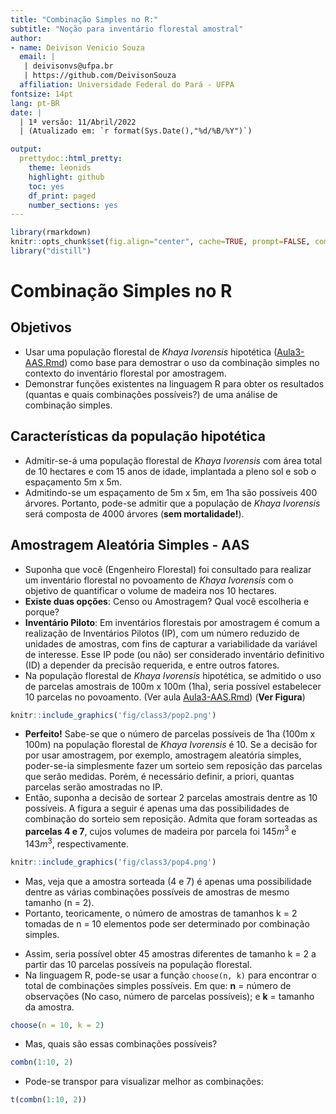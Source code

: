 ```yaml
---
title: "Combinação Simples no R:"
subtitle: "Noção para inventário florestal amostral"
author:
- name: Deivison Venicio Souza
  email: |
   | deivisonvs@ufpa.br
   | https://github.com/DeivisonSouza
  affiliation: Universidade Federal do Pará - UFPA
fontsize: 14pt
lang: pt-BR
date: |
  | 1ª versão: 11/Abril/2022
  | (Atualizado em: `r format(Sys.Date(),"%d/%B/%Y")`)

output:
  prettydoc::html_pretty:
    theme: leonids
    highlight: github
    toc: yes
    df_print: paged
    number_sections: yes
---
```


```r
library(rmarkdown)
knitr::opts_chunk$set(fig.align="center", cache=TRUE, prompt=FALSE, comment = NA, eval = TRUE)
library("distill")
```

# Combinação Simples no R

## Objetivos

- Usar uma população florestal de *Khaya Ivorensis* hipotética ([Aula3-AAS.Rmd](https://deivisonsouza.github.io/FL03039-Inventario-Florestal/Slides/Aula3-AAS.html)) como base para demostrar o uso da combinação simples no contexto do inventário florestal por amostragem.
- Demonstrar funções existentes na linguagem R para obter os resultados (quantas e quais combinações possíveis?) de uma análise de combinação simples.

## Características da população hipotética

- Admitir-se-á uma população florestal de *Khaya Ivorensis* com área total de 10 hectares e com 15 anos de idade, implantada a pleno sol e sob o espaçamento 5m x 5m.
- Admitindo-se um espaçamento de 5m x 5m, em 1ha são possíveis 400 árvores. Portanto, pode-se admitir que a população de *Khaya Ivorensis* será composta de 4000 árvores (**sem mortalidade!**).

## Amostragem Aleatória Simples - AAS

- Suponha que você (Engenheiro Florestal) foi consultado para realizar um inventário florestal no povoamento de *Khaya Ivorensis* com o objetivo de quantificar o volume de madeira nos 10 hectares.
- **Existe duas opções**: Censo ou Amostragem? Qual você escolheria e porque?
- **Inventário Piloto**: Em inventários florestais por amostragem é comum a realização de Inventários Pilotos (IP), com um número reduzido de unidades de amostras, com fins de capturar a variabilidade da variável de interesse. Esse IP pode (ou não) ser considerado inventário definitivo (ID) a depender da precisão requerida, e entre outros fatores.
- Na população florestal de *Khaya Ivorensis* hipotética, se admitido o uso de parcelas amostrais de 100m x 100m (1ha), seria possível estabelecer 10 parcelas no povoamento. (Ver aula [Aula3-AAS.Rmd](https://deivisonsouza.github.io/FL03039-Inventario-Florestal/Slides/Aula3-AAS.html)) (**Ver Figura**)

```r
knitr::include_graphics('fig/class3/pop2.png')
```

- **Perfeito!** Sabe-se que o número de parcelas possíveis de 1ha (100m x 100m) na população florestal de *Khaya Ivorensis* é 10. Se a decisão for por usar amostragem, por exemplo, amostragem aleatória simples, poder-se-ia simplesmente fazer um sorteio sem reposição das parcelas que serão medidas. Porém, é necessário definir, a priori, quantas parcelas serão amostradas no IP.
- Então, suponha a decisão de sortear 2 parcelas amostrais dentre as 10 possíveis. A figura a seguir é apenas uma das possibilidades de combinação do sorteio sem reposição. Admita que foram sorteadas as **parcelas 4 e 7**, cujos volumes de madeira por parcela foi $145m^3$ e $143m^3$, respectivamente.

```r
knitr::include_graphics('fig/class3/pop4.png')
```

- Mas, veja que a amostra sorteada (4 e 7) é apenas uma possibilidade dentre as várias combinações possíveis de amostras de mesmo tamanho (n = 2).
- Portanto, teoricamente, o número de amostras de tamanhos k = 2 tomadas de n = 10 elementos pode ser determinado por combinação simples.

\begin{equation*}
\normalsize
C_{n,k} =\frac{n!}{k!(n-k)!} \\~\\~\\
C_{10,2} =\frac{10!}{2!(10-2)!} = \frac{(10).(9).(8!)}{2!(8!)} = \frac{(10).(9)}{2} = \color{blue}{45}
\end{equation*}

- Assim, seria possível obter 45 amostras diferentes de tamanho k = 2 a partir das 10 parcelas possíveis na população florestal.
- Na linguagem R, pode-se usar a função `choose(n, k)` para encontrar o total de combinações simples possíveis. Em que: **n** = número de observações (No caso, número de parcelas possíveis); e **k** = tamanho da amostra.

```r
choose(n = 10, k = 2)
```

- Mas, quais são essas combinações possíveis?

```r
combn(1:10, 2)
```

- Pode-se transpor para visualizar melhor as combinações:

```r
t(combn(1:10, 2))
```
